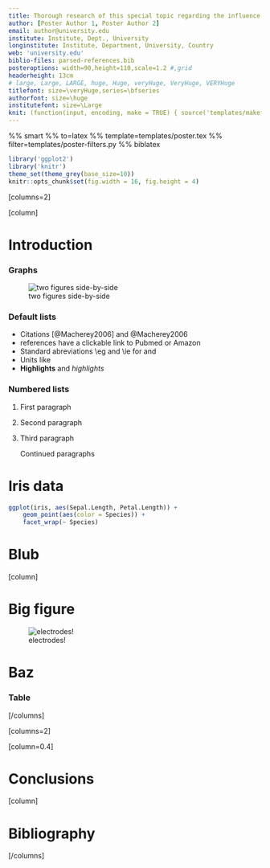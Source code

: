 ```yaml
---
title: Thorough research of this special topic regarding the influence of various factors
author: [Poster Author 1, Poster Author 2]
email: author@university.edu
institute: Institute, Dept., University
longinstitute: Institute, Department, University, Country
web: 'university.edu'
biblio-files: parsed-references.bib
posteroptions: width=90,height=110,scale=1.2 #,grid
headerheight: 13cm
# large, Large, LARGE, huge, Huge, veryHuge, VeryHuge, VERYHuge
titlefont: size=\veryHuge,series=\bfseries
authorfont: size=\huge
institutefont: size=\Large
knit: (function(input, encoding, make = TRUE) { source('templates/makefile-renderer.R', local = TRUE) })
---
```


%% smart
%% to=latex
%% template=templates/poster.tex
%% filter=templates/poster-filters.py
%% biblatex

```r
library('ggplot2')
library('knitr')
theme_set(theme_grey(base_size=10))
knitr::opts_chunk$set(fig.width = 16, fig.height = 4)
```

[columns=2]

[column]

# Introduction

### Graphs

![two figures side-by-side](presentation-examplefig{width=0.5\linewidth},presentation-examplefig-magenta{width=0.5\linewidth})

<!-- Comments -->
### Default lists

- Citations [@Macherey2006] and @Macherey2006
- references have a clickable link to Pubmed or Amazon
- Standard abreviations \\eg and \\ie for \eg and \ie
- Units like \pps{900}
- **Highlights** and *highlights*

### Numbered lists

1.  First paragraph
2.  Second paragraph
3.  Third paragraph

    Continued paragraphs

# Iris data

```r
ggplot(iris, aes(Sepal.Length, Petal.Length)) +
    geom_point(aes(color = Species)) +
    facet_wrap(~ Species)
```

# Blub

\lipsum[3-5]

[column]

# Big figure

![electrodes!](presentation-examplefig-electrodes{width=.7\linewidth})

# Baz

\lipsum[6-7]

### Table

<!-- this is still latex :-) -->
\begin{table}
    \rowcolors{2}{kuldark!10}{kuldark!20}
    \begin{tabular}{lrrrllll}
            \rowcolor{kuldark!20}
                &     &                     &         &      &          &
                \multicolumn{2}{c}{\cellcolor{kuldark!20}Blub} \\
        Bla & Blub & Bla & Blub & Bla & Blub &
        Bla & Blub \\
        Bla & Blub & Bla & Blub & Bla & Blub & Blablublbaba & Blubblabalbal \\
        Blub & Bla & Blub & Bla & Blub & Bla & Blub & Bla \\
        Bla & Blub & Bla & Blub & Bla & Blub & Bla & Blub \\
        Blub & Bla & Blub & Bla & Blub & Bla & Blub & Bla \\
        Bla & Blub & Bla & Blub & Bla & Blub & Bla & Blub \\
        Blub & Bla & Blub & Bla & Blub & Bla & Blub & Bla \\
    \end{tabular}
    \caption{\lipsum[9]}
    \label{tab:blub}
\end{table}

\vskip0.4cm

[/columns]

[columns=2]

[column=0.4]

# Conclusions

\lipsum[13]

[column]

# Bibliography

\printbibliography

\vskip4.4cm

[/columns]

<!-- vi: set spell spelllang=en linebreak et nolist showbreak=>\ \ \  : -->
